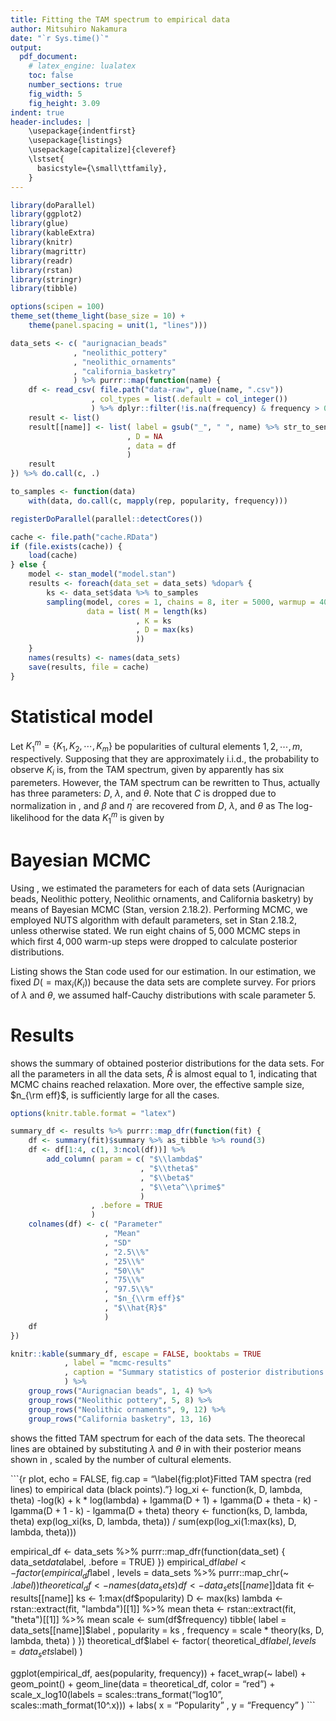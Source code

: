 ```yaml
---
title: Fitting the TAM spectrum to empirical data
author: Mitsuhiro Nakamura
date: "`r Sys.time()`"
output:
  pdf_document:
    # latex_engine: lualatex
    toc: false
    number_sections: true
    fig_width: 5
    fig_height: 3.09
indent: true
header-includes: |
    \usepackage{indentfirst}
    \usepackage{listings}
    \usepackage[capitalize]{cleveref}
    \lstset{
      basicstyle={\small\ttfamily},
    }
---
```


```r
library(doParallel)
library(ggplot2)
library(glue)
library(kableExtra)
library(knitr)
library(magrittr)
library(readr)
library(rstan)
library(stringr)
library(tibble)

options(scipen = 100)
theme_set(theme_light(base_size = 10) +
    theme(panel.spacing = unit(1, "lines")))

data_sets <- c( "aurignacian_beads"
              , "neolithic_pottery"
              , "neolithic_ornaments"
              , "california_basketry"
              ) %>% purrr::map(function(name) {
    df <- read_csv( file.path("data-raw", glue(name, ".csv"))
                  , col_types = list(.default = col_integer())
                  ) %>% dplyr::filter(!is.na(frequency) & frequency > 0)
    result <- list()
    result[[name]] <- list( label = gsub("_", " ", name) %>% str_to_sentence
                          , D = NA
                          , data = df
                          )
    result
}) %>% do.call(c, .)

to_samples <- function(data)
    with(data, do.call(c, mapply(rep, popularity, frequency)))
```

```r
registerDoParallel(parallel::detectCores())

cache <- file.path("cache.RData")
if (file.exists(cache)) {
    load(cache)
} else {
    model <- stan_model("model.stan")
    results <- foreach(data_set = data_sets) %dopar% {
        ks <- data_set$data %>% to_samples
        sampling(model, cores = 1, chains = 8, iter = 5000, warmup = 4000,
                 data = list( M = length(ks)
                            , K = ks
                            , D = max(ks)
                            ))
    }
    names(results) <- names(data_sets)
    save(results, file = cache)
}
```

# Statistical model

Let $K_1^m = \{K_1, K_2, \cdots, K_m\}$ be popularities of cultural elements $1, 2,
\cdots, m$, respectively. Supposing that they are approximately i.i.d., the
probability to observe $K_i$ is, from the TAM spectrum, given by
\begin{equation}
\label{eq:normalized-TAM}
p(K_i \mid D, \mu, e, h, \beta, \eta) = \frac{\xi_{K_i}}{\sum_{k=1}^D \xi_k}.
\end{equation}
\Cref{eq:normalized-TAM} apparently has six paremeters. However, the TAM
spectrum can be rewritten to
\begin{subequations}
\begin{equation}
\xi_k = C\frac{\lambda^k}{k} \prod_{i=1}^k \frac{D + 1 - i}{D + \theta - i}
      = C\frac{\lambda^k}{k} \frac{\Gamma(D + 1)\Gamma(D + \theta - k)}{\Gamma(D + 1 - k)\Gamma(D + \theta)}
\end{equation}
where
\begin{align}
C &= \frac{\mu^\prime}{\beta + \eta^\prime}(D-1), \\
\mu^\prime &= \frac{\mu}{e}, \\
\lambda &= 1 + \frac{\eta^\prime}{\beta},
\end{align}
and
\begin{align}
\theta &= \frac{1-\beta}{\beta}(D-1).
\end{align}
\end{subequations}
\noindent Thus, \cref{eq:normalized-TAM} actually has three parameters: $D$,
$\lambda$, and $\theta$. Note that $C$ is dropped due to normalization in
\cref{eq:normalized-TAM}, and $\beta$ and $\eta^\prime$ are recovered from
$D$, $\lambda$, and $\theta$ as
\begin{subequations}
\begin{equation}
\beta = \frac{D - 1}{D - 1 + \theta}
\end{equation}
and
\begin{equation}
\eta^\prime = \beta (\lambda - 1).
\end{equation}
\end{subequations}
\noindent The log-likelihood for the data $K_1^m$ is given by
\begin{subequations}
\label{eq:log-likelihood}
\begin{align}
L(K_1^m \mid D, \lambda, \theta) =& -\sum_{i=1}^m \log K_i + \sum_{i=1}^m K_i
\log \lambda + m \log\Gamma(D + 1) + \sum_{i=1}^m \log\Gamma(D + \theta - K_i) \nonumber \\
&- \sum_{i=1}^m \log\Gamma(D + 1 - K_i) - m \log\Gamma(D + \theta)
- m \log Z(D, \lambda, \theta),
\end{align}
where
\begin{equation}
Z(D, \lambda, \theta) = \sum_{k=1}^D \frac{\lambda^k}{k}\frac{\Gamma(D + 1)\Gamma(D + \theta - k)}{\Gamma(D + 1 - k)\Gamma(D + \theta)}.
\end{equation}
\end{subequations}

# Bayesian MCMC

Using \cref{eq:log-likelihood}, we estimated the parameters for each of data
sets (Aurignacian beads, Neolithic pottery, Neolithic ornaments, and
California basketry) by means of Bayesian MCMC (Stan, version 2.18.2).
Performing MCMC, we employed NUTS algorithm with default parameters, set in
Stan 2.18.2, unless otherwise stated. We run eight chains of $5,000$ MCMC steps
in which first $4,000$ warm-up steps were dropped to calculate posterior
distributions.

Listing \ref{lst:stan-code} shows the Stan code used for our estimation.
In our estimation, we fixed $D (= \max_i(K_i))$ because the data sets are
complete survey. For priors of $\lambda$ and $\theta$, we assumed half-Cauchy
distributions with scale parameter $5$.

\lstinputlisting[label={lst:stan-code},caption={Stan code.}]{model.stan}

# Results

\Cref{tab:mcmc-results} shows the summary of obtained posterior distributions
for the data sets. For all the parameters in all the data sets, $\hat{R}$ is
almost equal to $1$, indicating that MCMC chains reached relaxation. More
over, the effective sample size, $n_{\rm eff}$, is sufficiently large for all
the cases.

```r
options(knitr.table.format = "latex")

summary_df <- results %>% purrr::map_dfr(function(fit) {
    df <- summary(fit)$summary %>% as_tibble %>% round(3)
    df <- df[1:4, c(1, 3:ncol(df))] %>%
        add_column( param = c( "$\\lambda$"
                             , "$\\theta$"
                             , "$\\beta$"
                             , "$\\eta^\\prime$"
                             )
                  , .before = TRUE
                  )
    colnames(df) <- c( "Parameter"
                     , "Mean"
                     , "SD"
                     , "2.5\\%"
                     , "25\\%"
                     , "50\\%"
                     , "75\\%"
                     , "97.5\\%"
                     , "$n_{\\rm eff}$"
                     , "$\\hat{R}$"
                     )
    df
})

knitr::kable(summary_df, escape = FALSE, booktabs = TRUE
            , label = "mcmc-results"
            , caption = "Summary statistics of posterior distributions."
            ) %>%
    group_rows("Aurignacian beads", 1, 4) %>%
    group_rows("Neolithic pottery", 5, 8) %>%
    group_rows("Neolithic ornaments", 9, 12) %>%
    group_rows("California basketry", 13, 16)
```

\Cref{fig:plot} shows the fitted TAM spectrum for each of the data sets. The
theorecal lines are obtained by substituting $\lambda$ and $\theta$ in
\cref{eq:normalized-TAM} with their posterior means shown in
\cref{tab:mcmc-results}, scaled by the number of cultural elements.

```{r plot, echo = FALSE, fig.cap = "\\label{fig:plot}Fitted TAM spectra (red lines) to empirical data (black points)."}
log_xi <- function(k, D, lambda, theta)
    -log(k) + k * log(lambda) +
        lgamma(D + 1) + lgamma(D + theta - k) - lgamma(D + 1 - k) - lgamma(D + theta)
theory <- function(ks, D, lambda, theta)
    exp(log_xi(ks, D, lambda, theta)) / sum(exp(log_xi(1:max(ks), D, lambda, theta)))

empirical_df <- data_sets %>% purrr::map_dfr(function(data_set) {
    data_set$data %>% add_column(label = data_set$label, .before = TRUE)
})
empirical_df$label <- factor( empirical_df$label
                            , levels = data_sets %>% purrr::map_chr(~ .$label)
                            )
theoretical_df <- names(data_sets) %>% purrr::map_dfr(function(name) {
    df <- data_sets[[name]]$data
    fit <- results[[name]]
    ks <- 1:max(df$popularity)
    D <- max(ks)
    lambda <- rstan::extract(fit, "lambda")[[1]] %>% mean
    theta <- rstan::extract(fit, "theta")[[1]] %>% mean
    scale <- sum(df$frequency)
    tibble( label = data_sets[[name]]$label
          , popularity = ks
          , frequency = scale * theory(ks, D, lambda, theta)
          )
})
theoretical_df$label <- factor( theoretical_df$label
                              , levels = data_sets %>% purrr::map_chr(~ .$label)
                              )

ggplot(empirical_df, aes(popularity, frequency)) +
    facet_wrap(~ label) +
    geom_point() +
    geom_line(data = theoretical_df, color = "red") +
    scale_x_log10(labels = scales::trans_format("log10", scales::math_format(10^.x))) +
    labs( x = "Popularity"
        , y = "Frequency"
        )
```

<!-- vim: set fdm=syntax: -->
